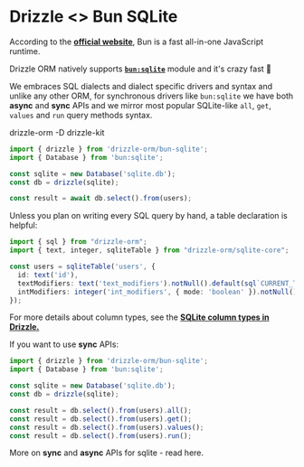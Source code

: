
# Drizzle \<\> Bun SQLite

According to the **[official website](https://bun.sh/)**, Bun is a fast all-in-one JavaScript runtime. 

Drizzle ORM natively supports **[`bun:sqlite`](https://bun.sh/docs/api/sqlite)** module and it's crazy fast 🚀  

We embraces SQL dialects and dialect specific drivers and syntax and unlike any other ORM, 
for synchronous drivers like `bun:sqlite` we have both **async** and **sync** APIs and we mirror most popular 
SQLite-like `all`, `get`, `values` and `run` query methods syntax.

<Npm>
drizzle-orm
-D drizzle-kit
</Npm>

```typescript copy
import { drizzle } from 'drizzle-orm/bun-sqlite';
import { Database } from 'bun:sqlite';

const sqlite = new Database('sqlite.db');
const db = drizzle(sqlite);

const result = await db.select().from(users);
```

Unless you plan on writing every SQL query by hand, a table declaration is helpful:
```typescript copy
import { sql } from "drizzle-orm";
import { text, integer, sqliteTable } from "drizzle-orm/sqlite-core";

const users = sqliteTable('users', {
  id: text('id'),
  textModifiers: text('text_modifiers').notNull().default(sql`CURRENT_TIMESTAMP`),
  intModifiers: integer('int_modifiers', { mode: 'boolean' }).notNull().default(false),
});
```
For more details about column types, see the **[SQLite column types in Drizzle.](/docs/column-types/sqlite)**

If you want to use **sync** APIs:
```typescript copy
import { drizzle } from 'drizzle-orm/bun-sqlite';
import { Database } from 'bun:sqlite';

const sqlite = new Database('sqlite.db');
const db = drizzle(sqlite);

const result = db.select().from(users).all();
const result = db.select().from(users).get();
const result = db.select().from(users).values();
const result = db.select().from(users).run();
```
More on **sync** and **async** APIs for sqlite - read here.

